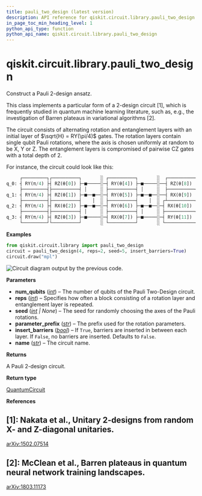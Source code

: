 ```yaml
---
title: pauli_two_design (latest version)
description: API reference for qiskit.circuit.library.pauli_two_design in the latest version of qiskit
in_page_toc_min_heading_level: 1
python_api_type: function
python_api_name: qiskit.circuit.library.pauli_two_design
---
```


<span id="qiskit-circuit-library-pauli-two-design" />

# qiskit.circuit.library.pauli\_two\_design

<Function id="qiskit.circuit.library.pauli_two_design" isDedicatedPage={true} github="https://github.com/Qiskit/qiskit/tree/stable/2.0/qiskit/circuit/library/n_local/pauli_two_design.py#L25-L112" signature="qiskit.circuit.library.pauli_two_design(num_qubits, reps=3, seed=None, insert_barriers=False, parameter_prefix='θ', name='PauliTwoDesign')">
  Construct a Pauli 2-design ansatz.

  This class implements a particular form of a 2-design circuit \[1], which is frequently studied in quantum machine learning literature, such as, e.g., the investigation of Barren plateaus in variational algorithms \[2].

  The circuit consists of alternating rotation and entanglement layers with an initial layer of $\sqrt{H} = RY(\pi/4)$ gates. The rotation layers contain single qubit Pauli rotations, where the axis is chosen uniformly at random to be X, Y or Z. The entanglement layers is compromised of pairwise CZ gates with a total depth of 2.

  For instance, the circuit could look like this:

  ```python
       ┌─────────┐┌──────────┐       ░ ┌──────────┐       ░  ┌──────────┐
  q_0: ┤ RY(π/4) ├┤ RZ(θ[0]) ├─■─────░─┤ RY(θ[4]) ├─■─────░──┤ RZ(θ[8]) ├
       ├─────────┤├──────────┤ │     ░ ├──────────┤ │     ░  ├──────────┤
  q_1: ┤ RY(π/4) ├┤ RZ(θ[1]) ├─■──■──░─┤ RY(θ[5]) ├─■──■──░──┤ RX(θ[9]) ├
       ├─────────┤├──────────┤    │  ░ ├──────────┤    │  ░ ┌┴──────────┤
  q_2: ┤ RY(π/4) ├┤ RX(θ[2]) ├─■──■──░─┤ RY(θ[6]) ├─■──■──░─┤ RX(θ[10]) ├
       ├─────────┤├──────────┤ │     ░ ├──────────┤ │     ░ ├───────────┤
  q_3: ┤ RY(π/4) ├┤ RZ(θ[3]) ├─■─────░─┤ RX(θ[7]) ├─■─────░─┤ RY(θ[11]) ├
       └─────────┘└──────────┘       ░ └──────────┘       ░ └───────────┘
  ```

  **Examples**

  ```python
  from qiskit.circuit.library import pauli_two_design
  circuit = pauli_two_design(4, reps=2, seed=5, insert_barriers=True)
  circuit.draw("mpl")
  ```

  ![Circuit diagram output by the previous code.](/images/api/qiskit/qiskit-circuit-library-pauli_two_design-1.avif)

  **Parameters**

  *   **num\_qubits** ([*int*](https://docs.python.org/3/library/functions.html#int "(in Python v3.13)")) – The number of qubits of the Pauli Two-Design circuit.
  *   **reps** ([*int*](https://docs.python.org/3/library/functions.html#int "(in Python v3.13)")) – Specifies how often a block consisting of a rotation layer and entanglement layer is repeated.
  *   **seed** ([*int*](https://docs.python.org/3/library/functions.html#int "(in Python v3.13)") *| None*) – The seed for randomly choosing the axes of the Pauli rotations.
  *   **parameter\_prefix** ([*str*](https://docs.python.org/3/library/stdtypes.html#str "(in Python v3.13)")) – The prefix used for the rotation parameters.
  *   **insert\_barriers** ([*bool*](https://docs.python.org/3/library/functions.html#bool "(in Python v3.13)")) – If `True`, barriers are inserted in between each layer. If `False`, no barriers are inserted. Defaults to `False`.
  *   **name** ([*str*](https://docs.python.org/3/library/stdtypes.html#str "(in Python v3.13)")) – The circuit name.

  **Returns**

  A Pauli 2-design circuit.

  **Return type**

  [QuantumCircuit](qiskit.circuit.QuantumCircuit "qiskit.circuit.QuantumCircuit")

  **References**

  ## \[1]: Nakata et al., Unitary 2-designs from random X- and Z-diagonal unitaries.

  [arXiv:1502.07514](https://arxiv.org/pdf/1502.07514.pdf)

  ## \[2]: McClean et al., Barren plateaus in quantum neural network training landscapes.

  [arXiv:1803.11173](https://arxiv.org/pdf/1803.11173.pdf)
</Function>


